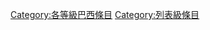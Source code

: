 {{Articles by Quality|topic=巴西|project=巴西|format=toc}}
{{Wikipedia category}}
{{emptycat}}
[[Category:各等級巴西條目|Category:各等級巴西條目]]
[[Category:列表級條目|Category:列表級條目]]